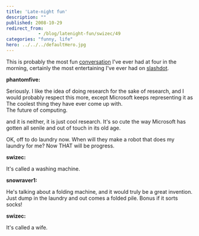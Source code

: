 ```yaml
---
title: 'Late-night fun'
description: ""
published: 2008-10-29
redirect_from: 
            - /blog/latenight-fun/swizec/49
categories: "funny, life"
hero: ../../../defaultHero.jpg
---
```


This is probably the most fun [conversation](http://slashdot.org/comments.pl?sid=1012203&cid=25564795) I've ever had at four in the morning, certainly the most entertaining I've ever had on [slashdot](http://slashdot.org).

**phantomfive:**

Seriously. I like the idea of doing research for the sake of research, and I would probably respect this more, except Microsoft keeps representing it as  
The coolest thing they have ever come up with.  
The future of computing.

and it is neither, it is just cool research. It's so cute the way Microsoft has gotten all senile and out of touch in its old age.

OK, off to do laundry now. When will they make a robot that does my laundry for me? Now THAT will be progress.

**swizec:**

It's called a washing machine.

**snowraver1:**

He's talking about a folding machine, and it would truly be a great invention. Just dump in the laundry and out comes a folded pile. Bonus if it sorts socks!

**swizec:**

It's called a wife.

